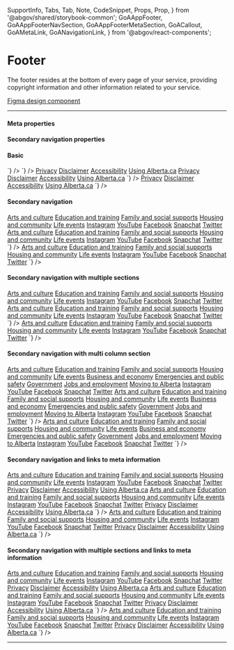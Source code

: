 
  SupportInfo,
  Tabs,
  Tab,
  Note,
  CodeSnippet,
  Props,
  Prop,
} from '@abgov/shared/storybook-common';
  GoAAppFooter,
  GoAAppFooterNavSection,
  GoAAppFooterMetaSection,
  GoACallout,
  GoAMetaLink,
  GoANavigationLink,
} from '@abgov/react-components';

<Meta title="Components/AppFooter" component={GoAAppFooter} />

# Footer

The footer resides at the bottom of every page of your service, providing copyright information and other information related to your service.

[Figma design component](https://www.figma.com/file/3pb2IK8s2QUqWieH79KdN7/%E2%9D%96-Components-%7C-DDI?node-id=5652%3A228700)

---

#### Meta properties

<Props>
  <Prop
    name="slot"
    type="meta"
    description="Anchor elements to display in the bottom meta section"
  />
</Props>

#### Secondary navigation properties

<Props>
  <Prop
    name="maxcolumncount"
    type="number"
    defaultValue="1"
    description="Allow links to be distributed over the set value of columns on higher resolutions"
  />
  <Prop
    name="slot"
    type="nav"
    description="Anchor elements to display in the top navigation section"
  />
</Props>


#### Basic

<Story name="Basic">
  <GoAAppFooter />
</Story>

<Tabs>
  <Tab label="Web Component" hidden={true}>
    <CodeSnippet
      lang="html"
      code={`
      <goa-app-footer />
    `}
    />
  </Tab>
  <Tab label="Angular">
    <CodeSnippet
      lang="html"
      code={`
      <goa-app-footer></goa-app-footer>
    `}
    />
  </Tab>
  <Tab label="React">
    <CodeSnippet
      lang="tsx"
      code={`
      <GoAAppFooter />
    `}
    />
  </Tab>
</Tabs>

<Story name="Meta information">
  <GoAAppFooter>
    <GoAAppFooterMetaSection>
      <a href="privacy.html">Privacy</a>
      <a href="disclaimer.html">Disclaimer</a>
      <a href="accessibility.html">Accessibility</a>
      <a href="using-alberta.html">Using Alberta.ca</a>
    </GoAAppFooterMetaSection>
  </GoAAppFooter>
</Story>

<Tabs>
  <Tab label="Web Component" hidden={true}>
    <CodeSnippet
      lang="html"
      code={`
      <goa-app-footer>
        <goa-app-footer-meta-section slot="meta">
          <a href="privacy.html">Privacy</a>
          <a href="disclaimer.html">Disclaimer</a>
          <a href="accessibility.html">Accessibility</a>
          <a href="using-alberta.html">Using Alberta.ca</a>
        </goa-app-footer-meta-section>
      </goa-app-footer>
    `}
    />
  </Tab>
  <Tab label="Angular">
    <CodeSnippet
      lang="html"
      code={`
      <goa-app-footer>
        <goa-app-footer-meta-section slot="meta">
          <a href="privacy.html">Privacy</a>
          <a href="disclaimer.html">Disclaimer</a>
          <a href="accessibility.html">Accessibility</a>
          <a href="using-alberta.html">Using Alberta.ca</a>
        </goa-app-footer-meta-section>
      </goa-app-footer>
    `}
    />
  </Tab>
  <Tab label="React">
    <CodeSnippet
      lang="tsx"
      code={`
      <GoAAppFooter>
        <GoAAppFooterMetaSection>
          <a href="privacy.html">Privacy</a>
          <a href="disclaimer.html">Disclaimer</a>
          <a href="accessibility.html">Accessibility</a>
          <a href="using-alberta.html">Using Alberta.ca</a>
        </GoAAppFooterMetaSection>
      </GoAAppFooter>
    `}
    />
  </Tab>
</Tabs>

#### Secondary navigation


<Story name="Secondary navigation">
  <GoAAppFooter>
    <GoAAppFooterNavSection maxColumnCount={3}>
      <a href="a.html">Arts and culture</a>
      <a href="b.html">Education and training</a>
      <a href="c.html">Family and social supports</a>
      <a href="d.html">Housing and community</a>
      <a href="e.html">Life events</a>
      <a href="instagram.html">Instagram</a>
      <a href="youtube.html">YouTube</a>
      <a href="facebook.html">Facebook</a>
      <a href="snapchat.html">Snapchat</a>
      <a href="twitter.html">Twitter</a>
    </GoAAppFooterNavSection>
  </GoAAppFooter>
</Story>

<Tabs>
  <Tab label="Web Component" hidden={true}>
    <CodeSnippet
      lang="html"
      code={`
      <goa-app-footer>
        <goa-app-footer-nav-section maxcolumncount="3" slot="nav">
          <a href="a.html">Arts and culture</a>
          <a href="b.html">Education and training</a>
          <a href="c.html">Family and social supports</a>
          <a href="d.html">Housing and community</a>
          <a href="e.html">Life events</a>
          <a href="instagram.html">Instagram</a>
          <a href="youtube.html">YouTube</a>
          <a href="facebook.html">Facebook</a>
          <a href="snapchat.html">Snapchat</a>
          <a href="twitter.html">Twitter</a>
        </goa-app-footer-nav-section>
      </goa-app-footer>
    `}
    />
  </Tab>
  <Tab label="Angular">
    <CodeSnippet
      lang="html"
      code={`
      <goa-app-footer>
        <goa-app-footer-nav-section maxcolumncount="3" slot="nav">
          <a href="a.html">Arts and culture</a>
          <a href="b.html">Education and training</a>
          <a href="c.html">Family and social supports</a>
          <a href="d.html">Housing and community</a>
          <a href="e.html">Life events</a>
          <a href="instagram.html">Instagram</a>
          <a href="youtube.html">YouTube</a>
          <a href="facebook.html">Facebook</a>
          <a href="snapchat.html">Snapchat</a>
          <a href="twitter.html">Twitter</a>
        </goa-app-footer-nav-section>
      </goa-app-footer>
    `}
    />
  </Tab>
  <Tab label="React">
    <CodeSnippet
      lang="tsx"
      code={`
      <GoAAppFooter>
        <GoAAppFooterNavSection maxColumnCount={3}>
          <a href="a.html">Arts and culture</a>
          <a href="b.html">Education and training</a>
          <a href="c.html">Family and social supports</a>
          <a href="d.html">Housing and community</a>
          <a href="e.html">Life events</a>
          <a href="instagram.html">Instagram</a>
          <a href="youtube.html">YouTube</a>
          <a href="facebook.html">Facebook</a>
          <a href="snapchat.html">Snapchat</a>
          <a href="twitter.html">Twitter</a>
        </GoAAppFooterNavSection>
      </GoAAppFooter>
    `}
    />
  </Tab>
</Tabs>

#### Secondary navigation with multiple sections

<Story name="Secondary navigation with multiple sections">
  <GoAAppFooter>
    <GoAAppFooterNavSection name="All Services">
      <a href="a.html">Arts and culture</a>
      <a href="b.html">Education and training</a>
      <a href="c.html">Family and social supports</a>
      <a href="d.html">Housing and community</a>
      <a href="e.html">Life events</a>
    </GoAAppFooterNavSection>
    <GoAAppFooterNavSection name="Social Media">
      <a href="instagram.html">Instagram</a>
      <a href="youtube.html">YouTube</a>
      <a href="facebook.html">Facebook</a>
      <a href="snapchat.html">Snapchat</a>
      <a href="twitter.html">Twitter</a>
    </GoAAppFooterNavSection>
  </GoAAppFooter>
</Story>

<Tabs>
  <Tab label="Web Component" hidden={true}>
    <CodeSnippet
      lang="html"
      code={`
      <goa-app-footer>
        <goa-app-footer-nav-section name="All Services" slot="nav">
          <a href="a.html">Arts and culture</a>
          <a href="b.html">Education and training</a>
          <a href="c.html">Family and social supports</a>
          <a href="d.html">Housing and community</a>
          <a href="e.html">Life events</a>
        </goa-app-footer-nav-section>
        <goa-app-footer-nav-section name="Social Media" slot="nav">
          <a href="instagram.html">Instagram</a>
          <a href="youtube.html">YouTube</a>
          <a href="facebook.html">Facebook</a>
          <a href="snapchat.html">Snapchat</a>
          <a href="twitter.html">Twitter</a>
        </goa-app-footer-nav-section>
      </goa-app-footer>
    `}
    />
  </Tab>
  <Tab label="Angular">
    <CodeSnippet
      lang="html"
      code={`
      <goa-app-footer>
        <goa-app-footer-nav-section name="All Services" slot="nav">
          <a href="a.html">Arts and culture</a>
          <a href="b.html">Education and training</a>
          <a href="c.html">Family and social supports</a>
          <a href="d.html">Housing and community</a>
          <a href="e.html">Life events</a>
        </goa-app-footer-nav-section>
        <goa-app-footer-nav-section name="Social Media" slot="nav">
          <a href="instagram.html">Instagram</a>
          <a href="youtube.html">YouTube</a>
          <a href="facebook.html">Facebook</a>
          <a href="snapchat.html">Snapchat</a>
          <a href="twitter.html">Twitter</a>
        </goa-app-footer-nav-section>
      </goa-app-footer>
    `}
    />
  </Tab>
  <Tab label="React">
    <CodeSnippet
      lang="tsx"
      code={`
      <GoAAppFooter>
        <GoAAppFooterNavSection name="All Services">
          <a href="a.html">Arts and culture</a>
          <a href="b.html">Education and training</a>
          <a href="c.html">Family and social supports</a>
          <a href="d.html">Housing and community</a>
          <a href="e.html">Life events</a>
        </GoAAppFooterNavSection>
        <GoAAppFooterNavSection name="Social Media">
          <a href="instagram.html">Instagram</a>
          <a href="youtube.html">YouTube</a>
          <a href="facebook.html">Facebook</a>
          <a href="snapchat.html">Snapchat</a>
          <a href="twitter.html">Twitter</a>
        </GoAAppFooterNavSection>
      </GoAAppFooter>
    `}
    />
  </Tab>
</Tabs>

#### Secondary navigation with multi column section

<Story name="Secondary navigation with multi column section">
  <GoAAppFooter>
    <GoAAppFooterNavSection name="All Services" maxColumnCount={2}>
      <a href="a.html">Arts and culture</a>
      <a href="b.html">Education and training</a>
      <a href="c.html">Family and social supports</a>
      <a href="d.html">Housing and community</a>
      <a href="e.html">Life events</a>
      <a href="f.html">Business and economy</a>
      <a href="g.html">Emergencies and public safety</a>
      <a href="h.html">Government</a>
      <a href="i.html">Jobs and employment</a>
      <a href="j.html">Moving to Alberta</a>
    </GoAAppFooterNavSection>
    <GoAAppFooterNavSection name="Social Media">
      <a href="instagram.html">Instagram</a>
      <a href="youtube.html">YouTube</a>
      <a href="facebook.html">Facebook</a>
      <a href="snapchat.html">Snapchat</a>
      <a href="twitter.html">Twitter</a>
    </GoAAppFooterNavSection>
  </GoAAppFooter>
</Story>

<Tabs>
  <Tab label="Web Component" hidden={true}>
    <CodeSnippet
      lang="html"
      code={`
      <goa-app-footer>
        <goa-app-footer-nav-section name="All Services" maxcolumncount="2" slot="nav">
          <a href="a.html">Arts and culture</a>
          <a href="b.html">Education and training</a>
          <a href="c.html">Family and social supports</a>
          <a href="d.html">Housing and community</a>
          <a href="e.html">Life events</a>
          <a href="f.html">Business and economy</a>
          <a href="g.html">Emergencies and public safety</a>
          <a href="h.html">Government</a>
          <a href="i.html">Jobs and employment</a>
          <a href="j.html">Moving to Alberta</a>
        </goa-app-footer-nav-section>
        <goa-app-footer-nav-section name="Social Media" slot="nav">
          <a href="instagram.html">Instagram</a>
          <a href="youtube.html">YouTube</a>
          <a href="facebook.html">Facebook</a>
          <a href="snapchat.html">Snapchat</a>
          <a href="twitter.html">Twitter</a>
        </goa-app-footer-nav-section>
      </goa-app-footer>
    `}
    />
  </Tab>
  <Tab label="Angular">
    <CodeSnippet
      lang="html"
      code={`
      <goa-app-footer>
        <goa-app-footer-nav-section name="All Services" maxcolumncount="2" slot="nav">
          <a href="a.html">Arts and culture</a>
          <a href="b.html">Education and training</a>
          <a href="c.html">Family and social supports</a>
          <a href="d.html">Housing and community</a>
          <a href="e.html">Life events</a>
          <a href="f.html">Business and economy</a>
          <a href="g.html">Emergencies and public safety</a>
          <a href="h.html">Government</a>
          <a href="i.html">Jobs and employment</a>
          <a href="j.html">Moving to Alberta</a>
        </goa-app-footer-nav-section>
        <goa-app-footer-nav-section name="Social Media" slot="nav">
          <a href="instagram.html">Instagram</a>
          <a href="youtube.html">YouTube</a>
          <a href="facebook.html">Facebook</a>
          <a href="snapchat.html">Snapchat</a>
          <a href="twitter.html">Twitter</a>
        </goa-app-footer-nav-section>
      </goa-app-footer>
    `}
    />
  </Tab>
  <Tab label="React">
    <CodeSnippet
      lang="tsx"
      code={`
      <GoAAppFooter>
        <GoAAppFooterNavSection name="All Services" maxColumnCount={2}>
          <a href="a.html">Arts and culture</a>
          <a href="b.html">Education and training</a>
          <a href="c.html">Family and social supports</a>
          <a href="d.html">Housing and community</a>
          <a href="e.html">Life events</a>
          <a href="f.html">Business and economy</a>
          <a href="g.html">Emergencies and public safety</a>
          <a href="h.html">Government</a>
          <a href="i.html">Jobs and employment</a>
          <a href="j.html">Moving to Alberta</a>
        </GoAAppFooterNavSection>
        <GoAAppFooterNavSection name="Social Media">
          <a href="instagram.html">Instagram</a>
          <a href="youtube.html">YouTube</a>
          <a href="facebook.html">Facebook</a>
          <a href="snapchat.html">Snapchat</a>
          <a href="twitter.html">Twitter</a>
        </GoAAppFooterNavSection>
      </GoAAppFooter>
    `}
    />
  </Tab>
</Tabs>

#### Secondary navigation and links to meta information

<Story name="Secondary navigation and links to meta information">
  <GoAAppFooter>
    <GoAAppFooterNavSection maxColumnCount={2}>
      <a href="a.html">Arts and culture</a>
      <a href="b.html">Education and training</a>
      <a href="c.html">Family and social supports</a>
      <a href="d.html">Housing and community</a>
      <a href="e.html">Life events</a>
      <a href="instagram.html">Instagram</a>
      <a href="youtube.html">YouTube</a>
      <a href="facebook.html">Facebook</a>
      <a href="snapchat.html">Snapchat</a>
      <a href="twitter.html">Twitter</a>
    </GoAAppFooterNavSection>
    <GoAAppFooterMetaSection>
      <a href="privacy.html">Privacy</a>
      <a href="disclaimer.html">Disclaimer</a>
      <a href="accessibility.html">Accessibility</a>
      <a href="using-alberta.html">Using Alberta.ca</a>
    </GoAAppFooterMetaSection>
  </GoAAppFooter>
</Story>

<Tabs>
  <Tab label="Web Component" hidden={true}>
    <CodeSnippet
      lang="html"
      code={`
      <goa-app-footer>
        <goa-app-footer-nav-section maxcolumncount="2" slot="nav">
          <a href="a.html">Arts and culture</a>
          <a href="b.html">Education and training</a>
          <a href="c.html">Family and social supports</a>
          <a href="d.html">Housing and community</a>
          <a href="instagram.html">Instagram</a>
          <a href="youtube.html">YouTube</a>
          <a href="facebook.html">Facebook</a>
          <a href="snapchat.html">Snapchat</a>
          <a href="twitter.html">Twitter</a>
        </goa-app-footer-nav-section>
        <goa-app-footer-meta-section slot="meta">
          <a href="privacy.html">Privacy</a>
          <a href="disclaimer.html">Disclaimer</a>
          <a href="accessibility.html">Accessibility</a>
          <a href="using-alberta.html">Using Alberta.ca</a>
        </goa-app-footer-meta-section>
      </goa-app-footer>
    `}
    />
  </Tab>
  <Tab label="Angular">
    <CodeSnippet
      lang="html"
      code={`
      <goa-app-footer>
        <goa-app-footer-nav-section maxcolumncount="2" slot="nav">
          <a href="a.html">Arts and culture</a>
          <a href="b.html">Education and training</a>
          <a href="c.html">Family and social supports</a>
          <a href="d.html">Housing and community</a>
          <a href="e.html">Life events</a>
          <a href="instagram.html">Instagram</a>
          <a href="youtube.html">YouTube</a>
          <a href="facebook.html">Facebook</a>
          <a href="snapchat.html">Snapchat</a>
          <a href="twitter.html">Twitter</a>
        </goa-app-footer-nav-section>
        <goa-app-footer-meta-section slot="meta">
          <a href="privacy.html">Privacy</a>
          <a href="disclaimer.html">Disclaimer</a>
          <a href="accessibility.html">Accessibility</a>
          <a href="using-alberta.html">Using Alberta.ca</a>
        </goa-app-footer-meta-section>
      </goa-app-footer>
    `}
    />
  </Tab>
  <Tab label="React">
    <CodeSnippet
      lang="tsx"
      code={`
      <GoAAppFooter>
        <GoAAppFooterNavSection maxColumnCount={2}>
          <a href="a.html">Arts and culture</a>
          <a href="b.html">Education and training</a>
          <a href="c.html">Family and social supports</a>
          <a href="d.html">Housing and community</a>
          <a href="e.html">Life events</a>
          <a href="instagram.html">Instagram</a>
          <a href="youtube.html">YouTube</a>
          <a href="facebook.html">Facebook</a>
          <a href="snapchat.html">Snapchat</a>
          <a href="twitter.html">Twitter</a>
        </GoAAppFooterNavSection>
        <GoAAppFooterMetaSection>
          <a href="privacy.html">Privacy</a>
          <a href="disclaimer.html">Disclaimer</a>
          <a href="accessibility.html">Accessibility</a>
          <a href="using-alberta.html">Using Alberta.ca</a>
        </GoAAppFooterMetaSection>
      </GoAAppFooter>
    `}
    />
  </Tab>
</Tabs>

#### Secondary navigation with multiple sections and links to meta information

<Story name="Secondary navigation with multiple sections and links to meta information">
  <GoAAppFooter>
    <GoAAppFooterNavSection name="All Services">
      <a href="a.html">Arts and culture</a>
      <a href="b.html">Education and training</a>
      <a href="c.html">Family and social supports</a>
      <a href="d.html">Housing and community</a>
      <a href="e.html">Life events</a>
    </GoAAppFooterNavSection>
    <GoAAppFooterNavSection name="Social Media">
      <a href="instagram.html">Instagram</a>
      <a href="youtube.html">YouTube</a>
      <a href="facebook.html">Facebook</a>
      <a href="snapchat.html">Snapchat</a>
      <a href="twitter.html">Twitter</a>
    </GoAAppFooterNavSection>
    <GoAAppFooterMetaSection>
      <a href="privacy.html">Privacy</a>
      <a href="disclaimer.html">Disclaimer</a>
      <a href="accessibility.html">Accessibility</a>
      <a href="using-alberta.html">Using Alberta.ca</a>
    </GoAAppFooterMetaSection>
  </GoAAppFooter>
</Story>

<Tabs>
  <Tab label="Web Component" hidden={true}>
    <CodeSnippet
      lang="html"
      code={`
      <goa-app-footer>
        <goa-app-footer-nav-section name="All Services" slot="nav">
          <a href="a.html">Arts and culture</a>
          <a href="b.html">Education and training</a>
          <a href="c.html">Family and social supports</a>
          <a href="d.html">Housing and community</a>
          <a href="e.html">Life events</a>
        </goa-app-footer-nav-section>
        <goa-app-footer-nav-section name="Social Media" slot="nav">
          <a href="instagram.html">Instagram</a>
          <a href="youtube.html">YouTube</a>
          <a href="facebook.html">Facebook</a>
          <a href="snapchat.html">Snapchat</a>
          <a href="twitter.html">Twitter</a>
        </goa-app-footer-nav-section>
        <goa-app-footer-meta-section slot="meta">
          <a href="privacy.html">Privacy</a>
          <a href="disclaimer.html">Disclaimer</a>
          <a href="accessibility.html">Accessibility</a>
          <a href="using-alberta.html">Using Alberta.ca</a>
        </goa-app-footer-meta-section>
      </goa-app-footer>
    `}
    />
  </Tab>
  <Tab label="Angular">
    <CodeSnippet
      lang="html"
      code={`
      <goa-app-footer>
        <goa-app-footer-nav-section name="All Services" slot="nav">
          <a href="a.html">Arts and culture</a>
          <a href="b.html">Education and training</a>
          <a href="c.html">Family and social supports</a>
          <a href="d.html">Housing and community</a>
          <a href="e.html">Life events</a>
        </goa-app-footer-nav-section>
        <goa-app-footer-nav-section name="Social Media" slot="nav">
          <a href="instagram.html">Instagram</a>
          <a href="youtube.html">YouTube</a>
          <a href="facebook.html">Facebook</a>
          <a href="snapchat.html">Snapchat</a>
          <a href="twitter.html">Twitter</a>
        </goa-app-footer-nav-section>
        <goa-app-footer-meta-section slot="meta">
          <a href="privacy.html">Privacy</a>
          <a href="disclaimer.html">Disclaimer</a>
          <a href="accessibility.html">Accessibility</a>
          <a href="using-alberta.html">Using Alberta.ca</a>
        </goa-app-footer-meta-section>
      </goa-app-footer>
    `}
    />
  </Tab>
  <Tab label="React">
    <CodeSnippet
      lang="tsx"
      code={`
      <GoAAppFooter>
        <GoAAppFooterNavSection name="All Services">
          <a href="a.html">Arts and culture</a>
          <a href="b.html">Education and training</a>
          <a href="c.html">Family and social supports</a>
          <a href="d.html">Housing and community</a>
          <a href="e.html">Life events</a>
        </GoAAppFooterNavSection>
        <GoAAppFooterNavSection name="Social Media">
          <a href="instagram.html">Instagram</a>
          <a href="youtube.html">YouTube</a>
          <a href="facebook.html">Facebook</a>
          <a href="snapchat.html">Snapchat</a>
          <a href="twitter.html">Twitter</a>
        </GoAAppFooterNavSection>
        <GoAAppFooterMetaSection>
          <a href="privacy.html">Privacy</a>
          <a href="disclaimer.html">Disclaimer</a>
          <a href="accessibility.html">Accessibility</a>
          <a href="using-alberta.html">Using Alberta.ca</a>
        </GoAAppFooterMetaSection>
      </GoAAppFooter>
    `}
    />
  </Tab>
</Tabs>

---

<SupportInfo />

